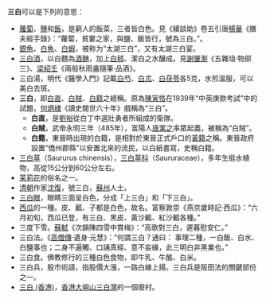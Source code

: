 '''三白'''可以是下列的意思：

*[[蘿蔔|蘿蔔]]、[[食盐|鹽]]和[[飯|飯]]，是窮人的飯菜，三者皆白色。見《續談助》卷五引唐[[楊華|楊華]]《膳夫經手錄》：“蘿蔔，貧寠之家，與鹽、飯皆行，號為三白。”。
*[[銀魚|銀魚]]、[[白魚|白魚]]、[[太湖秀丽长臂虾|白蝦]]，被称为“太湖三白”，又有太湖三白宴。
*[[三白酒|三白酒]]，以白麵為[[酒麯|酒麯]]，加上[[白秫|白秫]]、潔白之水釀成。見[[謝肇淛|謝肇淛]]《五雜俎·物部三》、[[梁紹壬|梁紹壬]]《兩般秋雨盦隨筆·品酒》。
*三白湯，明代《醫學入門》記載[[白芍|白芍]]、[[白朮|白朮]]、[[白茯苓|白茯苓]]各5克，水煎溫服，可以美白去斑。
*'''三白'''，即[[白直|白直]]、[[白賊|白賊]]、[[白籍|白籍]]之總稱。原為[[陳寅恪|陳寅恪]]在1939年“中英庚款考試”中的試題，[[何炳棣|何炳棣]]《讀史閱世六十年》戲稱為“三白”。
**'''白直'''，是[[劉裕|劉裕]]從白丁中選壯勇者所組成的衛隊。
**'''白賊'''，武帝永明三年（485年），富陽人[[唐寓之|唐寓之]]率眾起義，被稱為“白賊”。 
**'''白籍'''，東晉時出現的白籍，是相對於東晉正式戶口的[[黃籍|黃籍]]之稱。東晉政府設置“僑州郡縣”以安置北來的流民，以白紙書寫，史稱白籍。
*[[三白草|三白草]]（Saururus chinensis），[[三白草科|三白草科]]（Saururaceae），多年生挺水植物，高從15公分到60公分左右。
* [[茉莉花|茉莉花]]的俗名之一。
*[[清朝|清朝]]作家[[沈復|沈復]]，號三白，[[蘇州|蘇州]]人士。
*[[三白眼|三白眼]]，眼睛三面呈白色，分成「上三白」和「下三白」。
*[[西瓜|西瓜]]的一種。皮、瓤、子都是白色，故名。富察敦崇《燕京歲時記·西瓜》：“六月初旬，西瓜已登，有三白、黑皮、黃沙瓤、紅沙瓤各種。”
*三度下雪。[[蘇軾|蘇軾]]《次韻陳四雪中賞梅》：“高歌對三白，遲暮慰安仁。”
*三白法。《[[高僧傳|高僧傳]]·遺身·元慧》：“何謂三白？通曰： 事理二種，一白飯、白水、白鹽事也；二身不遍觸、口誦真經、意不妄緣，此三明白非黑業也。”
*三白食。佛教修行的三種白色食物，即牛乳、牛酪、白米。
*三白兵，股市術語，指股價大漲，一路白線上揚。三白兵是阪田法的關鍵部份之一。
*[[三白_(香港)|三白 (香港)]]，[[香港|香港]][[大嶼山|大嶼山]][[三白灣|三白灣]]的一個廢村。
{{disambig|Cat=二字消歧义|S}}